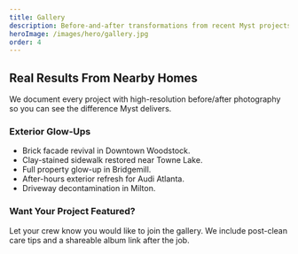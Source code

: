 ```yaml
---
title: Gallery
description: Before-and-after transformations from recent Myst projects.
heroImage: /images/hero/gallery.jpg
order: 4
---
```


## Real Results From Nearby Homes

We document every project with high-resolution before/after photography so you can see the difference Myst delivers.

### Exterior Glow-Ups

- Brick facade revival in Downtown Woodstock.
- Clay-stained sidewalk restored near Towne Lake.
- Full property glow-up in Bridgemill.
- After-hours exterior refresh for Audi Atlanta.
- Driveway decontamination in Milton.

### Want Your Project Featured?

Let your crew know you would like to join the gallery. We include post-clean care tips and a shareable album link after the job.

